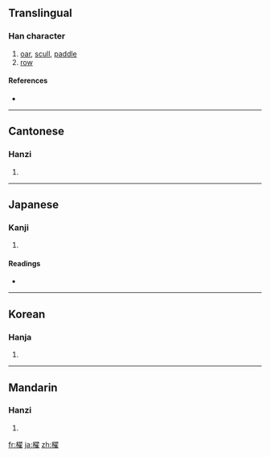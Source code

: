 {{also|棹}}
==Translingual==

===Han character===
{{Han char|rn=75|rad=木|as=14|sn=18|four=4791<sub>4</sub>|canj=木尸一土 (DSMG)}}

# [[oar]], [[scull]], [[paddle]]
# [[row]]

====References====
* {{Han ref|kx=0559.110|dkj=15756|dj=0948.260|hdz=21311.090|uh=6AC2|ud=27330|bh=C267|bd=49767}}

----

==Cantonese==

===Hanzi===
{{yue-hanzi|jyut=|y=jaau6}}

# {{defn|Cantonese|sort=木14}}

----

==Japanese==

===Kanji===
{{ja-kanji|grade=|rs=木14}}

# {{defn|Japanese|sort=木14}}

====Readings====
* {{ja-readings|on=[[とう]] (tō), [[たく]] (taku)|kun=[[かい]] (kai)}}

----

==Korean==

===Hanja===
{{ko-hanja|hangeul=도|eumhun=|rv=do|mr=to|y=to}}

# {{defn|Korean|sort=木14}}

----

==Mandarin==

===Hanzi===
{{cmn-hanzi|pin=[[zhào]] ([[zhao4]])|wg=chao<sup>4</sup>}}

# {{defn|Mandarin|sort=木14}}

[[fr:櫂]]
[[ja:櫂]]
[[zh:櫂]]
